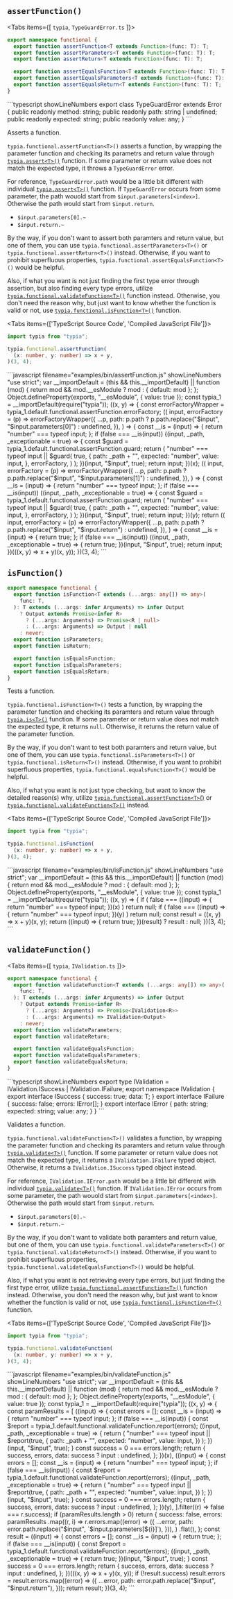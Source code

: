 
## `assertFunction()`
<Tabs items={[
  <code>typia</code>,
  <code>TypeGuardError.ts</code>
]}>
  <Tab>
```typescript showLineNumbers
export namespace functional {
  export function assertFunction<T extends Function>(func: T): T;
  export function assertParameters<T extends Function>(func: T): T;
  export function assertReturn<T extends Function>(func: T): T;

  export function assertEqualsFunction<T extends Function>(func: T): T;
  export function assertEqualsParameters<T extends Function>(func: T): T;
  export function assertEqualsReturn<T extends Function>(func: T): T;
}
```
  </Tab>
  <Tab>
```typescript showLineNumbers
export class TypeGuardError extends Error {
  public readonly method: string;
  public readonly path: string | undefined;
  public readonly expected: string;
  public readonly value: any;
}
```
  </Tab>
</Tabs>

Asserts a function.

`typia.functional.assertFunction<T>()` asserts a function, by wrapping the parameter function and checking its parametrs and return value through [`typia.assert<T>()`](./assert) function. If some parameter or return value does not match the expected type, it throws a `TypeGuardError` error.

For reference, `TypeGuardError.path` would be a little bit different with individual [`typia.assert<T>()`](./assert) function. If `TypeGuardError` occurs from some parameter, the path wouold start from `$input.parameters[<index>]`. Otherwise the path would start from `$input.return`.

  - `$input.parameters[0].~`
  - `$input.return.~`

By the way, if you don't want to assert both paramters and return value, but one of them, you can use `typia.functional.assertParameters<T>()` or `typia.functional.assertReturn<T>()` instead. Otherwise, if you want to prohibit superfluous properties, `typia.functional.assertEqualsFunction<T>()` would be helpful.

Also, if what you want is not just finding the first type error through assertion, but also finding every type errors, utilize [`typia.functional.validateFunction<T>()`](#validatefunction) function instead. Otherwise, you don't need the reason why, but just want to know whether the function is valid or not, use [`typia.functional.isFunction<T>()`](#isfunction) function.

<Tabs items={['TypeScript Source Code', 'Compiled JavaScript File']}>
  <Tab>
```typescript copy filename="examples/src/assertFunction.ts" showLineNumbers
import typia from "typia";

typia.functional.assertFunction(
  (x: number, y: number) => x + y,
)(3, 4);
```
  </Tab>
  <Tab>
```javascript filename="examples/bin/assertFunction.js" showLineNumbers
"use strict";
var __importDefault =
  (this && this.__importDefault) ||
  function (mod) {
    return mod && mod.__esModule ? mod : { default: mod };
  };
Object.defineProperty(exports, "__esModule", { value: true });
const typia_1 = __importDefault(require("typia"));
((x, y) => {
  const errorFactoryWrapper =
    typia_1.default.functional.assertFunction.errorFactory;
  ((
    input,
    errorFactory = (p) =>
      errorFactoryWrapper({
        ...p,
        path: p.path
          ? p.path.replace("$input", "$input.parameters[0]")
          : undefined,
      }),
  ) => {
    const __is = (input) => {
      return "number" === typeof input;
    };
    if (false === __is(input))
      ((input, _path, _exceptionable = true) => {
        const $guard = typia_1.default.functional.assertFunction.guard;
        return (
          "number" === typeof input ||
          $guard(
            true,
            {
              path: _path + "",
              expected: "number",
              value: input,
            },
            errorFactory,
          )
        );
      })(input, "$input", true);
    return input;
  })(x);
  ((
    input,
    errorFactory = (p) =>
      errorFactoryWrapper({
        ...p,
        path: p.path
          ? p.path.replace("$input", "$input.parameters[1]")
          : undefined,
      }),
  ) => {
    const __is = (input) => {
      return "number" === typeof input;
    };
    if (false === __is(input))
      ((input, _path, _exceptionable = true) => {
        const $guard = typia_1.default.functional.assertFunction.guard;
        return (
          "number" === typeof input ||
          $guard(
            true,
            {
              path: _path + "",
              expected: "number",
              value: input,
            },
            errorFactory,
          )
        );
      })(input, "$input", true);
    return input;
  })(y);
  return ((
    input,
    errorFactory = (p) =>
      errorFactoryWrapper({
        ...p,
        path: p.path ? p.path.replace("$input", "$input.return") : undefined,
      }),
  ) => {
    const __is = (input) => {
      return true;
    };
    if (false === __is(input))
      ((input, _path, _exceptionable = true) => {
        return true;
      })(input, "$input", true);
    return input;
  })(((x, y) => x + y)(x, y));
})(3, 4);
```
  </Tab>
</Tabs>




## `isFunction()`
```typescript filename="typia" showLineNumbers
export namespace functional {
  export function isFunction<T extends (...args: any[]) => any>(
    func: T,
  ): T extends (...args: infer Arguments) => infer Output
    ? Output extends Promise<infer R>
      ? (...args: Arguments) => Promise<R | null>
      : (...args: Arguments) => Output | null
    : never;
  export function isParameters;
  export function isReturn;

  export function isEqualsFunction;
  export function isEqualsParameters;
  export function isEqualsReturn;
}
```

Tests a function.

`typia.functional.isFunction<T>()` tests a function, by wrapping the parameter function and checking its paramters and return value through [`typia.is<T>()`](./is) function. If some parameter or return value does not match the expected type, it returns `null`. Otherwise, it returns the return value of the parameter function.

By the way, if you don't want to test both paramters and return value, but one of them, you can use `typia.functional.isParameters<T>()` or `typia.functional.isReturn<T>()` instead. Otherwise, if you want to prohibit superfluous properties, `typia.functional.equalsFunction<T>()` would be helpful.

Also, if what you want is not just type checking, but want to know the detailed reason(s) why, utilize [`typia.functional.assertFunction<T>`()](#assertfunction) or [`typia.functional.validateFunction<T>()`](#validatefunction) instead.

<Tabs items={['TypeScript Source Code', 'Compiled JavaScript File']}>
  <Tab>
```typescript copy filename="examples/src/isFunction.ts" showLineNumbers
import typia from "typia";

typia.functional.isFunction(
  (x: number, y: number) => x + y,
)(3, 4);
```
  </Tab>
  <Tab>
```javascript filename="examples/bin/isFunction.js" showLineNumbers
"use strict";
var __importDefault =
  (this && this.__importDefault) ||
  function (mod) {
    return mod && mod.__esModule ? mod : { default: mod };
  };
Object.defineProperty(exports, "__esModule", { value: true });
const typia_1 = __importDefault(require("typia"));
((x, y) => {
  if (
    false ===
    ((input) => {
      return "number" === typeof input;
    })(x)
  )
    return null;
  if (
    false ===
    ((input) => {
      return "number" === typeof input;
    })(y)
  )
    return null;
  const result = ((x, y) => x + y)(x, y);
  return ((input) => {
    return true;
  })(result)
    ? result
    : null;
})(3, 4);
```
  </Tab>
</Tabs>




## `validateFunction()`
<Tabs items={[
  <code>typia</code>,
  <code>IValidation.ts</code>
]}>
  <Tab>
```typescript showLineNumbers
export namespace functional {
  export function validateFunction<T extends (...args: any[]) => any>(
    func: T,
  ): T extends (...args: infer Arguments) => infer Output
    ? Output extends Promise<infer R>
      ? (...args: Arguments) => Promise<IValidation<R>>
      : (...args: Arguments) => IValidation<Output>
    : never;
  export function validateParameters;
  export function validateReturn;

  export function validateEqualsFunction;
  export function validateEqualsParameters;
  export function validateEqualsReturn;
}
```
  </Tab>
  <Tab>
```typescript showLineNumbers
export type IValidation<T> = IValidation.ISuccess<T> | IValidation.IFailure;
export namespace IValidation {
  export interface ISuccess<T> {
    success: true;
    data: T;
  }
  export interface IFailure {
    success: false;
    errors: IError[];
  }
  export interface IError {
    path: string;
    expected: string;
    value: any;
  }
}
```
  </Tab>
</Tabs>

Validates a function.

`typia.functional.validateFunction<T>()` validates a function, by wrapping the parameter function and checking its paramters and return value through [`typia.validate<T>()`](./validate) function. If some parameter or return value does not match the expected type, it returns a `IValidation.IFailure` typed object. Otherwise, it returns a `IValidation.ISuccess` typed object instead.

For reference, `IValidation.IError.path` would be a little bit different with individual [`typia.validate<T>()`](./validate) function. If `IValidation.IError` occurs from some parameter, the path wouold start from `$input.parameters[<index>]`. Otherwise the path would start from `$input.return`.

  - `$input.parameters[0].~`
  - `$input.return.~`

By the way, if you don't want to validate both paramters and return value, but one of them, you can use `typia.functional.validateParameters<T>()` or `typia.functional.validateReturn<T>()` instead. Otherwise, if you want to prohibit superfluous properties, `typia.functional.validateEqualsFunction<T>()` would be helpful.

Also, if what you want is not retrieving every type errors, but just finding the first type error, utilize [`typia.functional.assertFunction<T>()`](#assertfunction) function instead. Otherwise, you don't need the reason why, but just want to know whether the function is valid or not, use [`typia.functional.isFunction<T>()`](#isfunction) function.

<Tabs items={['TypeScript Source Code', 'Compiled JavaScript File']}>
  <Tab>
```typescript copy filename="examples/src/validateFunction.ts" showLineNumbers
import typia from "typia";

typia.functional.validateFunction(
  (x: number, y: number) => x + y,
)(3, 4);
```
  </Tab>
  <Tab>
```javascript filename="examples/bin/validateFunction.js" showLineNumbers
"use strict";
var __importDefault =
  (this && this.__importDefault) ||
  function (mod) {
    return mod && mod.__esModule ? mod : { default: mod };
  };
Object.defineProperty(exports, "__esModule", { value: true });
const typia_1 = __importDefault(require("typia"));
((x, y) => {
  const paramResults = [
    ((input) => {
      const errors = [];
      const __is = (input) => {
        return "number" === typeof input;
      };
      if (false === __is(input)) {
        const $report =
          typia_1.default.functional.validateFunction.report(errors);
        ((input, _path, _exceptionable = true) => {
          return (
            "number" === typeof input ||
            $report(true, {
              path: _path + "",
              expected: "number",
              value: input,
            })
          );
        })(input, "$input", true);
      }
      const success = 0 === errors.length;
      return {
        success,
        errors,
        data: success ? input : undefined,
      };
    })(x),
    ((input) => {
      const errors = [];
      const __is = (input) => {
        return "number" === typeof input;
      };
      if (false === __is(input)) {
        const $report =
          typia_1.default.functional.validateFunction.report(errors);
        ((input, _path, _exceptionable = true) => {
          return (
            "number" === typeof input ||
            $report(true, {
              path: _path + "",
              expected: "number",
              value: input,
            })
          );
        })(input, "$input", true);
      }
      const success = 0 === errors.length;
      return {
        success,
        errors,
        data: success ? input : undefined,
      };
    })(y),
  ].filter((r) => false === r.success);
  if (paramResults.length > 0)
    return {
      success: false,
      errors: paramResults
        .map((r, i) =>
          r.errors.map((error) => ({
            ...error,
            path: error.path.replace("$input", `$input.parameters[${i}]`),
          })),
        )
        .flat(),
    };
  const result = ((input) => {
    const errors = [];
    const __is = (input) => {
      return true;
    };
    if (false === __is(input)) {
      const $report =
        typia_1.default.functional.validateFunction.report(errors);
      ((input, _path, _exceptionable = true) => {
        return true;
      })(input, "$input", true);
    }
    const success = 0 === errors.length;
    return {
      success,
      errors,
      data: success ? input : undefined,
    };
  })(((x, y) => x + y)(x, y));
  if (!result.success)
    result.errors = result.errors.map((error) => ({
      ...error,
      path: error.path.replace("$input", "$input.return"),
    }));
  return result;
})(3, 4);
```
  </Tab>
</Tabs>